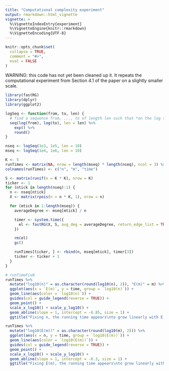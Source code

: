 ```yaml
---
title: "Computational complexity experiment"
output: rmarkdown::html_vignette
vignette: >
  %\VignetteIndexEntry{experiment}
  %\VignetteEngine{knitr::rmarkdown}
  %\VignetteEncoding{UTF-8}
---
```


```r
knitr::opts_chunk$set(
  collapse = TRUE,
  comment = "#>",
  eval = FALSE
)
```

WARNING: this code has not yet been cleaned up it. It repeats the computational experiment from Section 4.1 of the paper on a slightly smaller scale.

<!-- TODO: run the experiment once and just cache the results in sysdata.rda or something like that -->

```r
library(fastRG)
library(dplyr)
library(ggplot2)

logSeq <- function(from, to, len) {
  # find a sequence from, ..., to of length len such that *on the log scale* the points are equidistant.
  seq(log(from), log(to), len = len) %>%
    exp() %>%
    round()
}

nseq <- logSeq(1e3, 1e5, len = 10)
mseq <- logSeq(1e4, 1e6, len = 10)

K <- 5
runTimes <- matrix(NA, nrow = length(mseq) * length(nseq), ncol = 3) %>% as_tibble()
colnames(runTimes) <- c("n", "m", "time")

S <- matrix(runif(n = K * K), nrow = K)
ticker <- 1
for (ntick in length(nseq):1) {
  n <- nseq[ntick]
  X <- matrix(rpois(n = n * K, 1), nrow = n)

  for (mtick in 1:length(mseq)) {
    averageDegree <- mseq[mtick] / n

    timer <- system.time({
      el <- fastRG(X, S, avg_deg = averageDegree, return_edge_list = TRUE)
    })

    rm(el)
    gc()

    runTimes[ticker, ] <- rbind(n, mseq[mtick], timer[3])
    ticker <- ticker + 1
  }
}
```


```r
# runTimeFixN
runTimes %>%
  mutate("log10(n)" = as.character(round(log10(n), 2)), "E(m)" = m) %>%
  ggplot(aes(x = `E(m)`, y = time, group = `log10(n)`)) +
  geom_line(aes(color = `log10(n)`)) + 
  guides(col = guide_legend(reverse = TRUE)) +
  geom_point() +
  scale_x_log10() + scale_y_log10() +
  geom_abline(slope = 1, intercept = -6.85, size = 1) +
  ggtitle("Fixing n, the running time appears\nto grow linearly with E(m)")
```

```r
runTimes %>%
  mutate("log10(E(m))" = as.character(round(log10(m), 2))) %>%
  ggplot(aes(x = n, y = time, group = `log10(E(m))`)) +
  geom_line(aes(color = `log10(E(m))`)) +
  guides(col = guide_legend(reverse = TRUE)) +
  geom_point() +
  scale_x_log10() + scale_y_log10() +
  geom_abline(slope = 1, intercept = -6.3, size = 1) +
  ggtitle("Fixing E(m), the running time appears\nto grow linearly with n")
```
